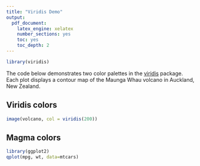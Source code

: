 ```yaml
---
title: "Viridis Demo"
output: 
  pdf_document:
    latex_engine: xelatex
    number_sections: yes
    toc: yes
    toc_depth: 2
---
```


```r
library(viridis)
```

The code below demonstrates two color palettes in the [viridis](https://github.com/sjmgarnier/viridis) package. Each plot displays a contour map of the Maunga Whau volcano in Auckland, New Zealand.

## Viridis colors

```r
image(volcano, col = viridis(200))
```

## Magma colors

```r
library(ggplot2)
qplot(mpg, wt, data=mtcars)
```
